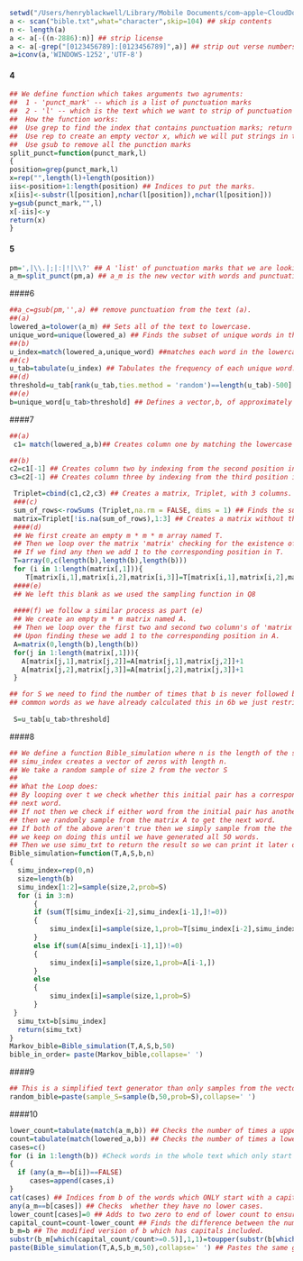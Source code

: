 


```r
setwd("/Users/henryblackwell/Library/Mobile Documents/com~apple~CloudDocs/University /Edinburgh /Statistical Programming/Group 35/statistical-programming-task-1")
a <- scan("bible.txt",what="character",skip=104) ## skip contents
n <- length(a)
a <- a[-((n-2886):n)] ## strip license
a <- a[-grep("[0123456789]:[0123456789]",a)] ## strip out verse numbers
a=iconv(a,'WINDOWS-1252','UTF-8')
```

#### 4 



```r
## We define function which takes arguments two agruments:
##  1 - 'punct_mark' -- which is a list of punctuation marks 
##  2 - 'l' -- which is the text which we want to strip of punctuation marks
##  How the function works:
##  Use grep to find the index that contains punctuation marks; return index.
##  Use rep to create an empty vector x, which we will put strings in to.
##  Use gsub to remove all the punction marks
split_punct=function(punct_mark,l)
{
position=grep(punct_mark,l) 
x=rep("",length(l)+length(position))  
iis<-position+1:length(position) ## Indices to put the marks.
x[iis]<-substr(l[position],nchar(l[position]),nchar(l[position])) 
y=gsub(punct_mark,"",l)  
x[-iis]<-y
return(x)
}
```

#### 5
```r
pm=',|\\.|;|:|!|\\?' ## A 'list' of punctuation marks that we are looking to separate.
a_m=split_punct(pm,a) ## a_m is the new vector with words and punctuation marks in separate entries.
```


####6
```r
##a_c=gsub(pm,'',a) ## remove punctuation from the text (a).
##(a)
lowered_a=tolower(a_m) ## Sets all of the text to lowercase.
unique_word=unique(lowered_a) ## Finds the subset of unique words in the lowercase text.
##(b)
u_index=match(lowered_a,unique_word) ##matches each word in the lowercase text to the index of the unique word.
##(c) 
u_tab=tabulate(u_index) ## Tabulates the frequency of each unique word.
##(d)
threshold=u_tab[rank(u_tab,ties.method = 'random')==length(u_tab)-500] ## Finds the minimum number of occurrences (e.g. the threshold) that makes the size of b approximately 500.
##(e)
b=unique_word[u_tab>threshold] ## Defines a vector,b, of approximately the 500 most common words, by only taking words which occur more than 160 times. 
```   



####7 
```r
##(a)
 c1= match(lowered_a,b)## Creates column one by matching the lowercase text to the vector of common words.

##(b)
c2=c1[-1] ## Creates column two by indexing from the second position in the lowercase case text.
c3=c2[-1] ## Creates column three by indexing from the third position in the lowercase case text.

 Triplet=cbind(c1,c2,c3) ## Creates a matrix, Triplet, with 3 columns.
 ###(c)
 sum_of_rows<-rowSums (Triplet,na.rm = FALSE, dims = 1) ## Finds the sums of the rows of the matrix 'Triplet' or inserts 'False' if there are NA values. 
 matrix=Triplet[!is.na(sum_of_rows),1:3] ## Creates a matrix without the rows which their exists at least one NA value.
 ####(d)
 ## We first create an empty m * m * m array named T.
 ## Then we loop over the matrix 'matrix' checking for the existence of sequential rows e.g. '1,2,3' 
 ## If we find any then we add 1 to the corresponding position in T.
 T=array(0,c(length(b),length(b),length(b))) 
 for (i in 1:length(matrix[,1])){
    T[matrix[i,1],matrix[i,2],matrix[i,3]]=T[matrix[i,1],matrix[i,2],matrix[i,3]]+1}
 ####(e)
 ## We left this blank as we used the sampling function in Q8
 
 ####(f) we follow a similar process as part (e)
 ## We create an empty m * m matrix named A.
 ## Then we loop over the first two and second two column's of 'matrix' checking for sequential rows e.g. 1,2.
 ## Upon finding these we add 1 to the corresponding position in A.
 A=matrix(0,length(b),length(b))
 for(j in 1:length(matrix[,1])){
   A[matrix[j,1],matrix[j,2]]=A[matrix[j,1],matrix[j,2]]+1
   A[matrix[j,2],matrix[j,3]]=A[matrix[j,2],matrix[j,3]]+1
 }

## for S we need to find the number of times that b is never followed by another word. This is simply the occurrence of each of the
## common words as we have already calculated this in 6b we just restrict the code to only included words over the 'threshold'.  
 
 S=u_tab[u_tab>threshold]

```






####8
```r
## We define a function Bible_simulation where n is the length of the simulated text we want to generate.
## simu_index creates a vector of zeros with length n.
## We take a random sample of size 2 from the vector S 
## 
## What the Loop does:
## By looping over t we check whether this initial pair has a corresponding triplet if so then we randomly sample from T to get the 
## next word.
## If not then we check if either word from the initial pair has another corresponding word pair if so 
## then we randomly sample from the matrix A to get the next word.
## If both of the above aren't true then we simply sample from the the set S to obtain the next word
## we keep on doing this until we have generated all 50 words. 
## Then we use simu_txt to return the result so we can print it later on.
Bible_simulation=function(T,A,S,b,n)
{
  simu_index=rep(0,n)
  size=length(b)
  simu_index[1:2]=sample(size,2,prob=S)
  for (i in 3:n)
      {
      if (sum(T[simu_index[i-2],simu_index[i-1],]!=0))
      {
          simu_index[i]=sample(size,1,prob=T[simu_index[i-2],simu_index[i-1],])
      }
      else if(sum(A[simu_index[i-1],1])!=0)
      {
          simu_index[i]=sample(size,1,prob=A[i-1,])
      }
      else
      {
          simu_index[i]=sample(size,1,prob=S)
      }
 } 
  simu_txt=b[simu_index]
  return(simu_txt)
}
Markov_bible=Bible_simulation(T,A,S,b,50)
bible_in_order= paste(Markov_bible,collapse=' ')
```

####9
```r
## This is a simplified text generator than only samples from the vector b given the probabilities stated by S.
random_bible=paste(sample_S=sample(b,50,prob=S),collapse=' ')

```

####10
```r
lower_count=tabulate(match(a_m,b)) ## Checks the number of times a upper case version appears per word.
count=tabulate(match(lowered_a,b)) ## Checks the number of times a lower case version appears per word.
cases=c() 
for (i in 1:length(b)) #Check words in the whole text which only start with a capital letter
{
  if (any(a_m==b[i])==FALSE)
     cases=append(cases,i)
}
cat(cases) ## Indices from b of the words which ONLY start with a capital.
any(a_m==b[cases]) ## Checks  whether they have no lower cases.
lower_count[cases]=0 ## Adds to two zero to end of lower count to ensure the dimenisions are the same.
capital_count=count-lower_count ## Finds the difference between the number of capital and lowercase appearances.
b_m=b ## The modified version of b which has capitals included.
substr(b_m[which(capital_count/count>=0.5)],1,1)=toupper(substr(b[which(capital_count/count>=0.5)],1,1)) ## Capitalizes the words which are more frequently seen as starting with a capital.
paste(Bible_simulation(T,A,S,b_m,50),collapse=' ') ## Pastes the same generated text from Q8 but using the modified version of b.
```
